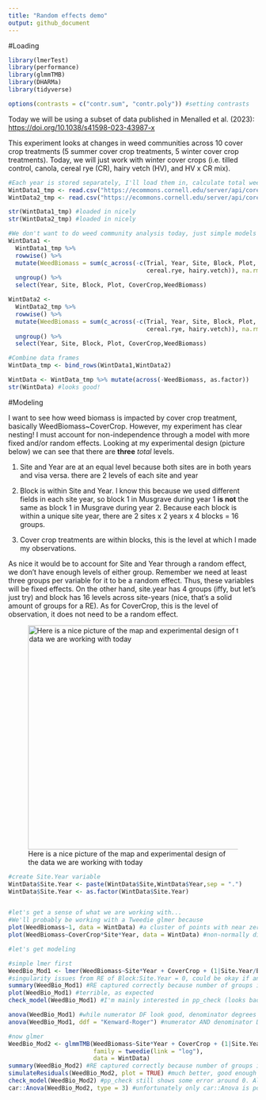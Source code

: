 ```yaml
---
title: "Random effects demo"
output: github_document
---
```


#Loading

```r
library(lmerTest)
library(performance)
library(glmmTMB)
library(DHARMa)
library(tidyverse)

options(contrasts = c("contr.sum", "contr.poly")) #setting contrasts
```

Today we will be using a subset of data published in Menalled et al. (2023): <https://doi.org/10.1038/s41598-023-43987-x>

This experiment looks at changes in weed communities across 10 cover crop treatments (5 summer cover crop treatments, 5 winter cover crop treatments). Today, we will just work with winter cover crops (i.e. tilled control, canola, cereal rye (CR), hairy vetch (HV), and HV x CR mix).

```r
#Each year is stored separately, I'll load them in, calculate total weed biomass, and combind the dataframes
WintData1_tmp <- read.csv("https://ecommons.cornell.edu/server/api/core/bitstreams/adb24a0c-0b2c-4bd6-90ad-e203c270bba3/content")
WintData2_tmp <- read.csv("https://ecommons.cornell.edu/server/api/core/bitstreams/f05bf7b9-3c15-48ec-9f28-0c978cf0560b/content")

str(WintData1_tmp) #loaded in nicely
str(WintData2_tmp) #loaded in nicely

#We don't want to do weed community analysis today, just simple models of total weed biomass
WintData1 <-
  WintData1_tmp %>% 
  rowwise() %>%
  mutate(WeedBiomass = sum(c_across(-c(Trial, Year, Site, Block, Plot, CoverCrop, CoverCropBiomass, canola, 
                                       cereal.rye, hairy.vetch)), na.rm = FALSE)) %>% 
  ungroup() %>% 
  select(Year, Site, Block, Plot, CoverCrop,WeedBiomass)

WintData2 <-
  WintData2_tmp %>% 
  rowwise() %>%
  mutate(WeedBiomass = sum(c_across(-c(Trial, Year, Site, Block, Plot, CoverCrop, CoverCropBiomass, canola, 
                                       cereal.rye, hairy.vetch)), na.rm = FALSE)) %>%
  ungroup() %>% 
  select(Year, Site, Block, Plot, CoverCrop,WeedBiomass)

#Combine data frames
WintData_tmp <- bind_rows(WintData1,WintData2)

WintData <- WintData_tmp %>% mutate(across(-WeedBiomass, as.factor))
str(WintData) #looks good!
```

#Modeling

I want to see how weed biomass is impacted by cover crop treatment, basically WeedBiomass\~CoverCrop. However, my experiment has clear nesting! I must account for non-independence through a model with more fixed and/or random effects. Looking at my experimental design (picture below) we can see that there are **three** *total* levels.

1.  Site and Year are at an equal level because both sites are in both years and visa versa. there are 2 levels of each site and year

2.  Block is within Site and Year. I know this because we used different fields in each site year, so block 1 in Musgrave during year 1 **is not** the same as block 1 in Musgrave during year 2. Because each block is within a unique site year, there are 2 sites x 2 years x 4 blocks = 16 groups.

3.  Cover crop treatments are within blocks, this is the level at which I made my observations.

As nice it would be to account for Site and Year through a random effect, we don't have enough levels of either group. Remember we need at least three groups per variable for it to be a random effect. Thus, these variables will be fixed effects. On the other hand, site.year has 4 groups (iffy, but let's just try) and block has 16 levels across site-years (nice, that's a solid amount of groups for a RE). As for CoverCrop, this is the level of observation, it does not need to be a random effect.

![Here is a nice picture of the map and experimental design of the data we are working with today](Example_MapDesign.png){width="452"}

```r
#create Site.Year variable
WintData$Site.Year <- paste(WintData$Site,WintData$Year,sep = ".")
WintData$Site.Year <- as.factor(WintData$Site.Year)


#let's get a sense of what we are working with...
#We'll probably be working with a Tweedie glmer because 
plot(WeedBiomass~1, data = WintData) #a cluster of points with near zero weed biomass, probably 
plot(WeedBiomass~CoverCrop*Site*Year, data = WintData) #non-normally distributed around treatments

#let's get modeling

#simple lmer first
WeedBio_Mod1 <- lmer(WeedBiomass~Site*Year + CoverCrop + (1|Site.Year/Block), data = WintData)
#singularity issues from RE of Block:Site.Year = 0, could be okay if anova DF are good
summary(WeedBio_Mod1) #RE captured correctly because number of groups in RE follows design
plot(WeedBio_Mod1) #terrible, as expected
check_model(WeedBio_Mod1) #I'm mainly interested in pp_check (looks bad) and random effects check (looks okay)

anova(WeedBio_Mod1) #while numerator DF look good, denominator degrees of freedom are 0, this comes from the singularity and is WRONG 
anova(WeedBio_Mod1, ddf = "Kenward-Roger") #numerator AND denominator DF look good. Denominator df are all less then measurement number (80 plots) so good. If I added some predictor variable at a higher level then, it would have to have less denominator degrees of freedom than it's replication (i.e. if soil type was only across site.year.block, then its DenDF should not be more than 16)

#now glmer
WeedBio_Mod2 <- glmmTMB(WeedBiomass~Site*Year + CoverCrop + (1|Site.Year/Block),
                        family = tweedie(link = "log"),
                        data = WintData)
summary(WeedBio_Mod2) #RE captured correctly because number of groups in RE follows design
simulateResiduals(WeedBio_Mod2, plot = TRUE) #much better, good enough to publish
check_model(WeedBio_Mod2) #pp_check still shows some error around 0. All RE look good. Good enough!
car::Anova(WeedBio_Mod2, type = 3) #unfortunately only car::Anova is possible for glmmTMB. but no singularity warning, so I feel good 
```


